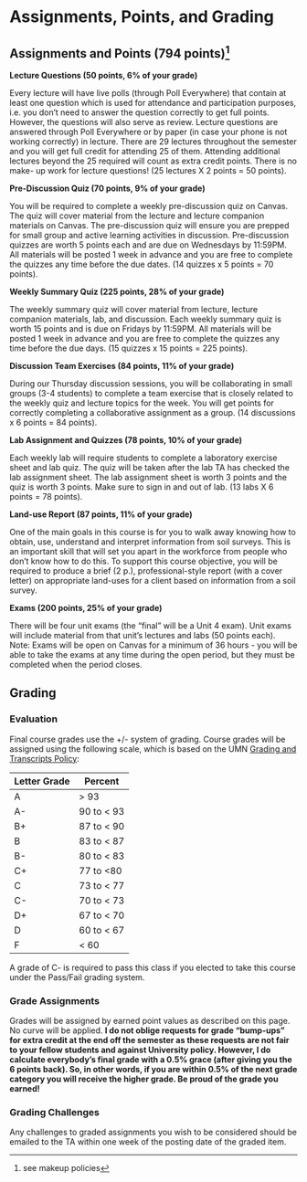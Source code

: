 # Assignments, Points, and Grading {#sec-assignments}

## Assignments and Points (794 points)[^assignments-points-grades-1]

[^assignments-points-grades-1]: see makeup policies

**Lecture Questions (50 points, 6% of your grade)**

Every lecture will have live polls (through Poll Everywhere) that contain at least one question which is used for attendance and participation purposes, i.e. you don't need to answer the question correctly to get full points. However, the questions will also serve as review. Lecture questions are answered through Poll Everywhere or by paper (in case your phone is not working correctly) in lecture. There are 29 lectures throughout the semester and you will get full credit for attending 25 of them. Attending additional lectures beyond the 25 required will count as extra credit points. There is no make- up work for lecture questions! (25 lectures X 2 points = 50 points).

**Pre-Discussion Quiz (70 points, 9% of your grade)**

You will be required to complete a weekly pre-discussion quiz on Canvas. The quiz will cover material from the lecture and lecture companion materials on Canvas. The pre-discussion quiz will ensure you are prepped for small group and active learning activities in discussion. Pre-discussion quizzes are worth 5 points each and are due on Wednesdays by 11:59PM. All materials will be posted 1 week in advance and you are free to complete the quizzes any time before the due dates. (14 quizzes x 5 points = 70 points).

**Weekly Summary Quiz (225 points, 28% of your grade)**

The weekly summary quiz will cover material from lecture, lecture companion materials, lab, and discussion. Each weekly summary quiz is worth 15 points and is due on Fridays by 11:59PM. All materials will be posted 1 week in advance and you are free to complete the quizzes any time before the due days. (15 quizzes x 15 points = 225 points).

**Discussion Team Exercises (84 points, 11% of your grade)**

During our Thursday discussion sessions, you will be collaborating in small groups (3-4 students) to complete a team exercise that is closely related to the weekly quiz and lecture topics for the week. You will get points for correctly completing a collaborative assignment as a group. (14 discussions x 6 points = 84 points).

**Lab Assignment and Quizzes (78 points, 10% of your grade)**

Each weekly lab will require students to complete a laboratory exercise sheet and lab quiz. The quiz will be taken after the lab TA has checked the lab assignment sheet. The lab assignment sheet is worth 3 points and the quiz is worth 3 points. Make sure to sign in and out of lab. (13 labs X 6 points = 78 points).

**Land-use Report (87 points, 11% of your grade)**

One of the main goals in this course is for you to walk away knowing how to obtain, use, understand and interpret information from soil surveys. This is an important skill that will set you apart in the workforce from people who don't know how to do this. To support this course objective, you will be required to produce a brief (2 p.), professional-style report (with a cover letter) on appropriate land-uses for a client based on information from a soil survey.

**Exams (200 points, 25% of your grade)**

There will be four unit exams (the "final" will be a Unit 4 exam). Unit exams will include material from that unit's lectures and labs (50 points each). Note: Exams will be open on Canvas for a minimum of 36 hours - you will be able to take the exams at any time during the open period, but they must be completed when the period closes.

## Grading

### Evaluation

Final course grades use the +/- system of grading. Course grades will be assigned using the following scale, which is based on the UMN [Grading and Transcripts Policy](https://policy.umn.edu/education/gradingtranscripts):

| **Letter Grade** | **Percent** |
|------------------|-------------|
| A                | \> 93       |
| A-               | 90 to \< 93 |
| B+               | 87 to \< 90 |
| B                | 83 to \< 87 |
| B-               | 80 to \< 83 |
| C+               | 77 to \<80  |
| C                | 73 to \< 77 |
| C-               | 70 to \< 73 |
| D+               | 67 to \< 70 |
| D                | 60 to \< 67 |
| F                | \< 60       |

::: callout-note
A grade of C- is required to pass this class if you elected to take this course under the Pass/Fail grading system.
:::

### Grade Assignments

Grades will be assigned by earned point values as described on this page. No curve will be applied. **I do not oblige requests for grade "bump-ups" for extra credit at the end off the semester as these requests are not fair to your fellow students and against University policy. However, I do calculate everybody's final grade with a 0.5% grace (after giving you the 6 points back). So, in other words, if you are within 0.5% of the next grade category you will receive the higher grade. Be proud of the grade you earned!**

### Grading Challenges

Any challenges to graded assignments you wish to be considered should be emailed to the TA within one week of the posting date of the graded item.

